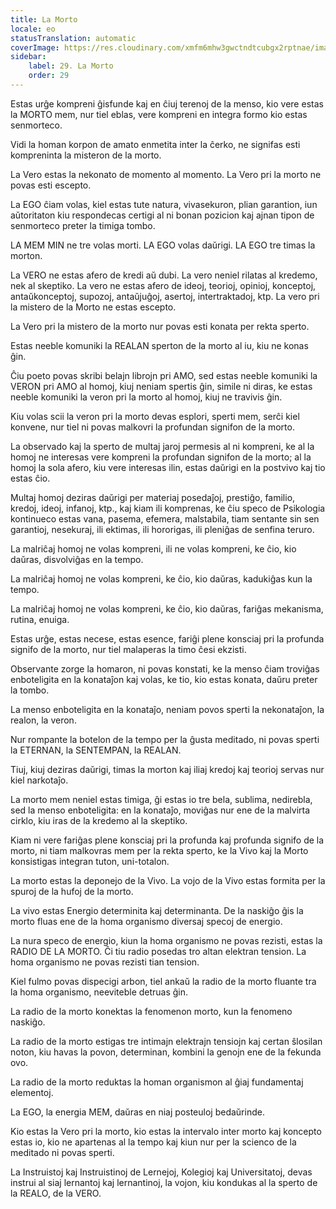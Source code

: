 ```yaml
---
title: La Morto
locale: eo
statusTranslation: automatic
coverImage: https://res.cloudinary.com/xmfm6mhw3gwctndtcubgx2rptnae/image/upload/v1740337243/small_cover_educacion_fundamental_a051170f1c.webp
sidebar:
    label: 29. La Morto
    order: 29
---
```

Estas urĝe kompreni ĝisfunde kaj en ĉiuj terenoj de la menso, kio vere estas la MORTO mem, nur tiel eblas, vere kompreni en integra formo kio estas senmorteco.

Vidi la homan korpon de amato enmetita inter la ĉerko, ne signifas esti kompreninta la misteron de la morto.

La Vero estas la nekonato de momento al momento. La Vero pri la morto ne povas esti escepto.

La EGO ĉiam volas, kiel estas tute natura, vivasekuron, plian garantion, iun aŭtoritaton kiu respondecas certigi al ni bonan pozicion kaj ajnan tipon de senmorteco preter la timiga tombo.

LA MEM MIN ne tre volas morti. LA EGO volas daŭrigi. LA EGO tre timas la morton.

La VERO ne estas afero de kredi aŭ dubi. La vero neniel rilatas al kredemo, nek al skeptiko. La vero ne estas afero de ideoj, teorioj, opinioj, konceptoj, antaŭkonceptoj, supozoj, antaŭjuĝoj, asertoj, intertraktadoj, ktp. La vero pri la mistero de la Morto ne estas escepto.

La Vero pri la mistero de la morto nur povas esti konata per rekta sperto.

Estas neeble komuniki la REALAN sperton de la morto al iu, kiu ne konas ĝin.

Ĉiu poeto povas skribi belajn librojn pri AMO, sed estas neeble komuniki la VERON pri AMO al homoj, kiuj neniam spertis ĝin, simile ni diras, ke estas neeble komuniki la veron pri la morto al homoj, kiuj ne travivis ĝin.

Kiu volas scii la veron pri la morto devas esplori, sperti mem, serĉi kiel konvene, nur tiel ni povas malkovri la profundan signifon de la morto.

La observado kaj la sperto de multaj jaroj permesis al ni kompreni, ke al la homoj ne interesas vere kompreni la profundan signifon de la morto; al la homoj la sola afero, kiu vere interesas ilin, estas daŭrigi en la postvivo kaj tio estas ĉio.

Multaj homoj deziras daŭrigi per materiaj posedaĵoj, prestiĝo, familio, kredoj, ideoj, infanoj, ktp., kaj kiam ili komprenas, ke ĉiu speco de Psikologia kontinueco estas vana, pasema, efemera, malstabila, tiam sentante sin sen garantioj, nesekuraj, ili ektimas, ili hororigas, ili pleniĝas de senfina teruro.

La malriĉaj homoj ne volas kompreni, ili ne volas kompreni, ke ĉio, kio daŭras, disvolviĝas en la tempo.

La malriĉaj homoj ne volas kompreni, ke ĉio, kio daŭras, kadukiĝas kun la tempo.

La malriĉaj homoj ne volas kompreni, ke ĉio, kio daŭras, fariĝas mekanisma, rutina, enuiga.

Estas urĝe, estas necese, estas esence, fariĝi plene konsciaj pri la profunda signifo de la morto, nur tiel malaperas la timo ĉesi ekzisti.

Observante zorge la homaron, ni povas konstati, ke la menso ĉiam troviĝas enboteligita en la konataĵon kaj volas, ke tio, kio estas konata, daŭru preter la tombo.

La menso enboteligita en la konataĵo, neniam povos sperti la nekonataĵon, la realon, la veron.

Nur rompante la botelon de la tempo per la ĝusta meditado, ni povas sperti la ETERNAN, la SENTEMPAN, la REALAN.

Tiuj, kiuj deziras daŭrigi, timas la morton kaj iliaj kredoj kaj teorioj servas nur kiel narkotaĵo.

La morto mem neniel estas timiga, ĝi estas io tre bela, sublima, nedirebla, sed la menso enboteligita: en la konataĵo, moviĝas nur ene de la malvirta cirklo, kiu iras de la kredemo al la skeptiko.

Kiam ni vere fariĝas plene konsciaj pri la profunda kaj profunda signifo de la morto, ni tiam malkovras mem per la rekta sperto, ke la Vivo kaj la Morto konsistigas integran tuton, uni-totalon.

La morto estas la deponejo de la Vivo. La vojo de la Vivo estas formita per la spuroj de la hufoj de la morto.

La vivo estas Energio determinita kaj determinanta. De la naskiĝo ĝis la morto fluas ene de la homa organismo diversaj specoj de energio.

La nura speco de energio, kiun la homa organismo ne povas rezisti, estas la RADIO DE LA MORTO. Ĉi tiu radio posedas tro altan elektran tension. La homa organismo ne povas rezisti tian tension.

Kiel fulmo povas dispecigi arbon, tiel ankaŭ la radio de la morto fluante tra la homa organismo, neeviteble detruas ĝin.

La radio de la morto konektas la fenomenon morto, kun la fenomeno naskiĝo.

La radio de la morto estigas tre intimajn elektrajn tensiojn kaj certan ŝlosilan noton, kiu havas la povon, determinan, kombini la genojn ene de la fekunda ovo.

La radio de la morto reduktas la homan organismon al ĝiaj fundamentaj elementoj.

La EGO, la energia MEM, daŭras en niaj posteuloj bedaŭrinde.

Kio estas la Vero pri la morto, kio estas la intervalo inter morto kaj koncepto estas io, kio ne apartenas al la tempo kaj kiun nur per la scienco de la meditado ni povas sperti.

La Instruistoj kaj Instruistinoj de Lernejoj, Kolegioj kaj Universitatoj, devas instrui al siaj lernantoj kaj lernantinoj, la vojon, kiu kondukas al la sperto de la REALO, de la VERO.

